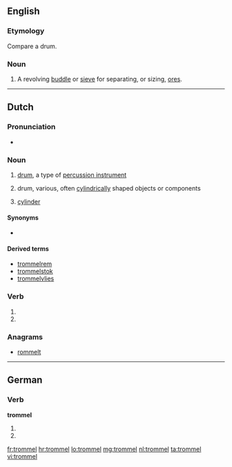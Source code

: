 ==English==

===Etymology===
Compare {{etyl|de}} {{term|Trommel|lang=de}} a drum.

===Noun===
{{en-noun}}

# {{mining}} A revolving [[buddle]] or [[sieve]] for separating, or sizing, [[ore]]s.
#: {{rfquotek|Raymond}}

{{Webster 1913}}

----

==Dutch==

===Pronunciation===
* {{audio|Nl-trommel.ogg|Audio}}

===Noun===
{{nl-noun|c|trommels|trommeltje}}

# {{musical instruments|lang=nl}} [[drum]], a type of [[percussion instrument]]
# {{technology|lang=nl}} drum, various, often [[cylindrical]]ly shaped objects or components
# [[cylinder]] {{gloss|of a revolver}}

====Synonyms====
* {{sense|music instrument}} {{l|nl|drum}}

====Derived terms====
* [[trommelrem]]
* [[trommelstok]]
* [[trommelvlies]]

===Verb===
{{head|nl}}

# {{nl-verb-form|p=1|n=sg|t=pres|m=ind|trommelen}}
# {{nl-verb-form|m=imp|trommelen}}

===Anagrams===
* [[rommelt#Dutch|rommelt]]

----

==German==

===Verb===
'''trommel'''

# {{de-verb form of|trommeln|1|s|g}}
# {{de-verb form of|trommeln|i|s}}

[[fr:trommel]]
[[hr:trommel]]
[[lo:trommel]]
[[mg:trommel]]
[[nl:trommel]]
[[ta:trommel]]
[[vi:trommel]]